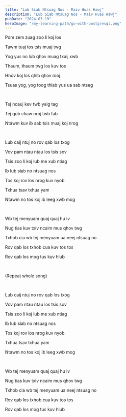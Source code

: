 ```yaml
---
title: "Lub Siab Ntsuag Nos - Maiv Huas Hawj"
description: "Lub Siab Ntsuag Nos - Maiv Huas Hawj"
pubDate: "2024-03-19"
heroImage: "/my-learning-path/go-with-postgresql.png"
---
```


Pom zem zuag zoo li koj los

Tawm tuaj tos tsis muaj twg

Yog yus no lub qhov muag txaij xwb

Thaum, thaum twg los kuv tos

Hnov koj los qhib qhov rooj

Tsuas yog, yog toog thiab yus ua sab ntseg

<br />

Tej ncauj kev twb yaig tag

Tej qub chaw nroj twb fab

Ntawm kuv ib sab tsis muaj koj nrog

<br />

Lub caij ntuj no rov qab los txog

Vov pam ntau ntau los tsis sov

Tsis zoo li koj lub me xub ntiag

Ib lub siab no ntsuag nos

Tos koj rov los nrog kuv nyob

Txhua tsav txhua yam

Ntawm no tos koj ib leeg xwb mog

<br />

Wb tej menyuam quaj quaj hu iv

Nug tias kuv txiv ncaim mus qhov twg

Txhob cia wb tej menyuam ua neej ntsuag no

Rov qab los txhob cua kuv tos tos

Rov qab los mog tus kuv hlub

<br />

(Repeat whole song)

<br />

Lub caij ntuj no rov qab los txog

Vov pam ntau ntau los tsis sov

Tsis zoo li koj lub me xub ntiag

Ib lub siab no ntsuag nos

Tos koj rov los nrog kuv nyob

Txhua tsav txhua yam

Ntawm no tos koj ib leeg xwb mog

<br />

Wb tej menyuam quaj quaj hu iv

Nug tias kuv txiv ncaim mus qhov twg

Txhob cia wb tej menyuam ua neej ntsuag no

Rov qab los txhob cua kuv tos tos

Rov qab los mog tus kuv hlub

